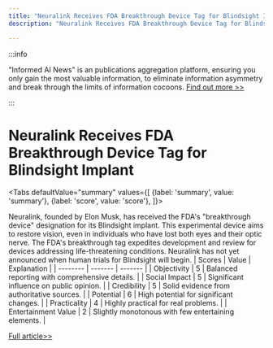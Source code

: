 ```yaml
---
title: "Neuralink Receives FDA Breakthrough Device Tag for Blindsight Implant"
description: "Neuralink Receives FDA Breakthrough Device Tag for Blindsight Implant"

---
```



:::info

"Informed AI News" is an publications aggregation platform, ensuring you only gain the most valuable information, to eliminate information asymmetry and break through the limits of information cocoons.  [Find out more >>](/)

:::

# Neuralink Receives FDA Breakthrough Device Tag for Blindsight Implant


<Tabs
	defaultValue="summary"
	values={[
	{label: 'summary', value: 'summary'},
	{label: 'score', value: 'score'},
]}>
<TabItem value="summary">


Neuralink, founded by Elon Musk, has received the FDA's "breakthrough device" designation for its Blindsight implant. This experimental device aims to restore vision, even in individuals who have lost both eyes and their optic nerve. The FDA's breakthrough tag expedites development and review for devices addressing life-threatening conditions. Neuralink has not yet announced when human trials for Blindsight will begin.
</TabItem>
<TabItem value="score">
	| Scores     | Value   | Explanation |
	| -------- | ------- | ------- |
	| Objectivity  | 5    | Balanced reporting with comprehensive details.    |
	| Social Impact | 5     | Significant influence on public opinion.    |
	| Credibility    | 5    | Solid evidence from authoritative sources.    |
	| Potential    | 6    | High potential for significant changes.    |
	| Practicality    | 4    | Highly practical for real problems.    |
	| Entertainment Value    | 2    | Slightly monotonous with few entertaining elements.    |
</TabItem>
</Tabs>

[Full article>>](https://science.slashdot.org/story/24/09/18/0218218/fda-grants-neuralink-with-breakthrough-device-tag-for-blindsight-implant?utm_source=rss1.0mainlinkanon&utm_medium=feed)
